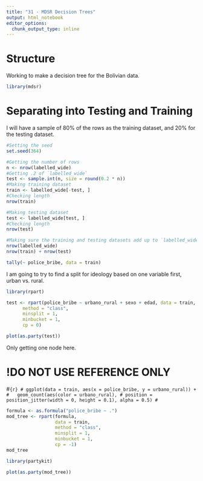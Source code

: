 ```yaml
---
title: "31 - MDSR Decision Trees"
output: html_notebook
editor_options: 
  chunk_output_type: inline
---
```


# Structure
Working to make a decision tree for the Bolivian data.

```r
library(mdsr)
```

# Separating into Testing and Training
I will have a sample of 80% of the rows as the training dataset, and 20% for the testing dataset.

```r
#Setting the seed
set.seed(364)

#Getting the number of rows
n <- nrow(labelled_wide)
#Getting .2 of `labelled_wide`
test <- sample.int(n, size = round(0.2 * n))
#Making training dataset
train <- labelled_wide[-test, ]
#Checking length
nrow(train)

#Making testing dataset
test <- labelled_wide[test, ]
#Checking length
nrow(test)

#Making sure the training and testing datasets add up to `labelled_wide`
nrow(labelled_wide)
nrow(train) + nrow(test)
```

```r
tally(~ police_bribe, data = train)
```

I am going to try to find a split for ideology based on one variable first, urban vs. rural.

```r
library(rpart)
```

```r
test <- rpart(police_bribe ~ urbano_rural + sexo + edad, data = train,
      method = "class",
      minsplit = 1,
      minbucket = 1,
      cp = 0)
```

```r
plot(as.party(test))
```

Only getting one node here.

# !DO NOT USE REFERENCE ONLY
#```{r}
# ggplot(data = train, aes(x = police_bribe, y = urbano_rural)) +
#   geom_count(aes(color = urbano_rural),
# position = position_jitter(width = 0, height = 0.1), alpha = 0.5)
#```

```r
formula <- as.formula("police_bribe ~ .")
mod_tree <- rpart(formula,
                  data = train,
                  method = "class",
                  minsplit = 1,
                  minbucket = 1,
                  cp = -1)
mod_tree
```

```r
library(partykit)
```

```r
plot(as.party(mod_tree))
```


